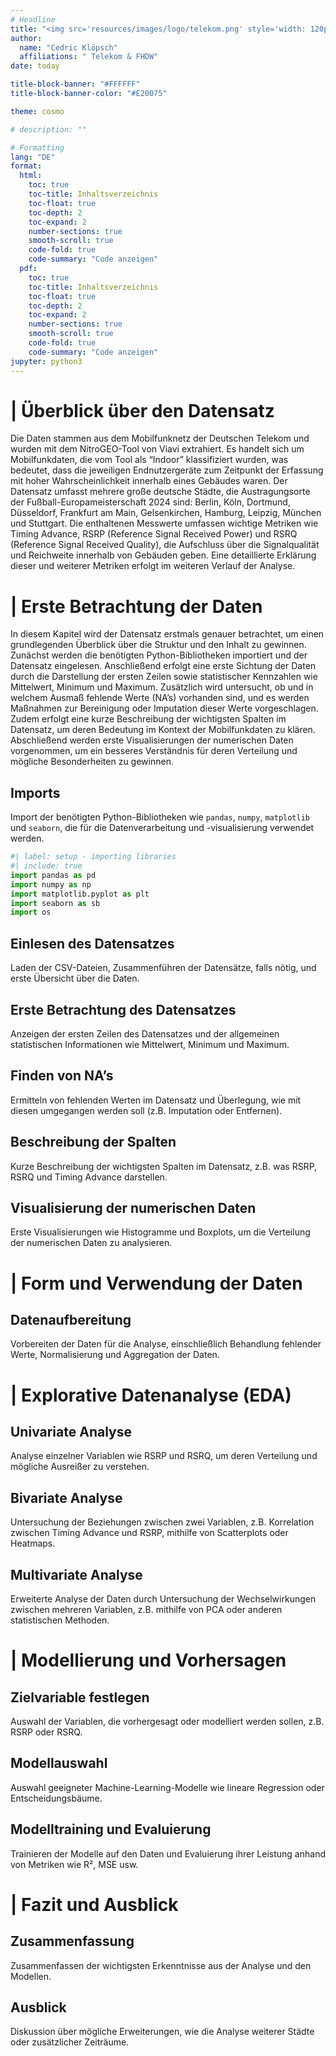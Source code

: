 ```yaml
---
# Headline
title: "<img src='resources/images/logo/telekom.png' style='width: 120px; height: auto;'> <span style='padding-left: 100px; padding-right: 100px;'>Hotel Indoor Analyse</span> <img src='resources/images/logo/fhdw.png' style='width: 120px; height: auto;'>"
author: 
  name: "Cedric Klöpsch"
  affiliations: " Telekom & FHDW"
date: today

title-block-banner: "#FFFFFF"
title-block-banner-color: "#E20075"

theme: cosmo

# description: ""

# Formatting
lang: "DE"
format:
  html:
    toc: true
    toc-title: Inhaltsverzeichnis 
    toc-float: true
    toc-depth: 2
    toc-expand: 2
    number-sections: true
    smooth-scroll: true
    code-fold: true
    code-summary: "Code anzeigen"
  pdf:
    toc: true
    toc-title: Inhaltsverzeichnis 
    toc-float: true
    toc-depth: 2
    toc-expand: 2
    number-sections: true
    smooth-scroll: true
    code-fold: true
    code-summary: "Code anzeigen"
jupyter: python3
---
```


# | Überblick über den Datensatz
Die Daten stammen aus dem Mobilfunknetz der Deutschen Telekom und wurden mit dem NitroGEO-Tool von Viavi extrahiert. Es handelt sich um Mobilfunkdaten, die vom Tool als "Indoor" klassifiziert wurden, was bedeutet, dass die jeweiligen Endnutzergeräte zum Zeitpunkt der Erfassung mit hoher Wahrscheinlichkeit innerhalb eines Gebäudes waren. Der Datensatz umfasst mehrere große deutsche Städte, die Austragungsorte der Fußball-Europameisterschaft 2024 sind: Berlin, Köln, Dortmund, Düsseldorf, Frankfurt am Main, Gelsenkirchen, Hamburg, Leipzig, München und Stuttgart. Die enthaltenen Messwerte umfassen wichtige Metriken wie Timing Advance, RSRP (Reference Signal Received Power) und RSRQ (Reference Signal Received Quality), die Aufschluss über die Signalqualität und Reichweite innerhalb von Gebäuden geben. Eine detaillierte Erklärung dieser und weiterer Metriken erfolgt im weiteren Verlauf der Analyse.

# | Erste Betrachtung der Daten
In diesem Kapitel wird der Datensatz erstmals genauer betrachtet, um einen grundlegenden Überblick über die Struktur und den Inhalt zu gewinnen. Zunächst werden die benötigten Python-Bibliotheken importiert und der Datensatz eingelesen. Anschließend erfolgt eine erste Sichtung der Daten durch die Darstellung der ersten Zeilen sowie statistischer Kennzahlen wie Mittelwert, Minimum und Maximum. Zusätzlich wird untersucht, ob und in welchem Ausmaß fehlende Werte (NA’s) vorhanden sind, und es werden Maßnahmen zur Bereinigung oder Imputation dieser Werte vorgeschlagen. Zudem erfolgt eine kurze Beschreibung der wichtigsten Spalten im Datensatz, um deren Bedeutung im Kontext der Mobilfunkdaten zu klären. Abschließend werden erste Visualisierungen der numerischen Daten vorgenommen, um ein besseres Verständnis für deren Verteilung und mögliche Besonderheiten zu gewinnen.

## Imports
Import der benötigten Python-Bibliotheken wie `pandas`, `numpy`, `matplotlib` und `seaborn`, die für die Datenverarbeitung und -visualisierung verwendet werden.

```python
#| label: setup - importing libraries
#| include: true
import pandas as pd
import numpy as np
import matplotlib.pyplot as plt
import seaborn as sb
import os
```

## Einlesen des Datensatzes
Laden der CSV-Dateien, Zusammenführen der Datensätze, falls nötig, und erste Übersicht über die Daten.

## Erste Betrachtung des Datensatzes
Anzeigen der ersten Zeilen des Datensatzes und der allgemeinen statistischen Informationen wie Mittelwert, Minimum und Maximum.

## Finden von NA’s
Ermitteln von fehlenden Werten im Datensatz und Überlegung, wie mit diesen umgegangen werden soll (z.B. Imputation oder Entfernen).

## Beschreibung der Spalten
Kurze Beschreibung der wichtigsten Spalten im Datensatz, z.B. was RSRP, RSRQ und Timing Advance darstellen.

## Visualisierung der numerischen Daten
Erste Visualisierungen wie Histogramme und Boxplots, um die Verteilung der numerischen Daten zu analysieren.

# | Form und Verwendung der Daten
## Datenaufbereitung
Vorbereiten der Daten für die Analyse, einschließlich Behandlung fehlender Werte, Normalisierung und Aggregation der Daten.

# | Explorative Datenanalyse (EDA)
## Univariate Analyse
Analyse einzelner Variablen wie RSRP und RSRQ, um deren Verteilung und mögliche Ausreißer zu verstehen.

## Bivariate Analyse
Untersuchung der Beziehungen zwischen zwei Variablen, z.B. Korrelation zwischen Timing Advance und RSRP, mithilfe von Scatterplots oder Heatmaps.

## Multivariate Analyse
Erweiterte Analyse der Daten durch Untersuchung der Wechselwirkungen zwischen mehreren Variablen, z.B. mithilfe von PCA oder anderen statistischen Methoden.

# | Modellierung und Vorhersagen
## Zielvariable festlegen
Auswahl der Variablen, die vorhergesagt oder modelliert werden sollen, z.B. RSRP oder RSRQ.

## Modellauswahl
Auswahl geeigneter Machine-Learning-Modelle wie lineare Regression oder Entscheidungsbäume.

## Modelltraining und Evaluierung
Trainieren der Modelle auf den Daten und Evaluierung ihrer Leistung anhand von Metriken wie R², MSE usw.

# | Fazit und Ausblick
## Zusammenfassung
Zusammenfassen der wichtigsten Erkenntnisse aus der Analyse und den Modellen.

## Ausblick
Diskussion über mögliche Erweiterungen, wie die Analyse weiterer Städte oder zusätzlicher Zeiträume.